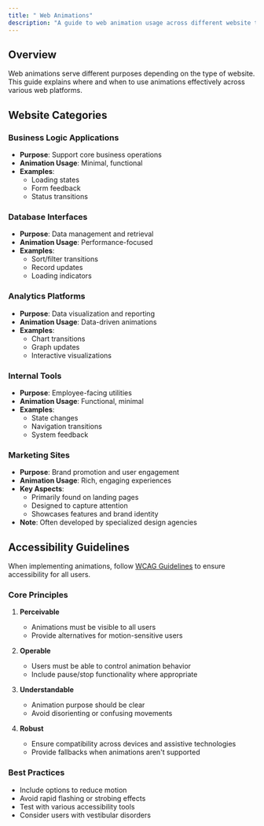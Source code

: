 ```yaml
---
title: " Web Animations"
description: "A guide to web animation usage across different website types"
---
```


## Overview

Web animations serve different purposes depending on the type of website. This guide explains where and when to use animations effectively across various web platforms.

## Website Categories

### Business Logic Applications
- **Purpose**: Support core business operations
- **Animation Usage**: Minimal, functional
- **Examples**: 
  - Loading states
  - Form feedback
  - Status transitions

### Database Interfaces
- **Purpose**: Data management and retrieval
- **Animation Usage**: Performance-focused
- **Examples**:
  - Sort/filter transitions
  - Record updates
  - Loading indicators

### Analytics Platforms
- **Purpose**: Data visualization and reporting
- **Animation Usage**: Data-driven animations
- **Examples**:
  - Chart transitions
  - Graph updates
  - Interactive visualizations

### Internal Tools
- **Purpose**: Employee-facing utilities
- **Animation Usage**: Functional, minimal
- **Examples**:
  - State changes
  - Navigation transitions
  - System feedback

### Marketing Sites
- **Purpose**: Brand promotion and user engagement
- **Animation Usage**: Rich, engaging experiences
- **Key Aspects**:
  - Primarily found on landing pages
  - Designed to capture attention
  - Showcases features and brand identity
- **Note**: Often developed by specialized design agencies

## Accessibility Guidelines

When implementing animations, follow [WCAG Guidelines](https://developer.mozilla.org/en-US/docs/Web/Accessibility/Understanding_WCAG) to ensure accessibility for all users.

### Core Principles
1. **Perceivable**
   - Animations must be visible to all users
   - Provide alternatives for motion-sensitive users

2. **Operable**
   - Users must be able to control animation behavior
   - Include pause/stop functionality where appropriate

3. **Understandable**
   - Animation purpose should be clear
   - Avoid disorienting or confusing movements

4. **Robust**
   - Ensure compatibility across devices and assistive technologies
   - Provide fallbacks when animations aren't supported

### Best Practices
- Include options to reduce motion
- Avoid rapid flashing or strobing effects
- Test with various accessibility tools
- Consider users with vestibular disorders

